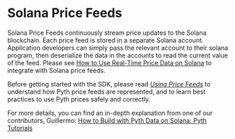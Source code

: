 # Solana Price Feeds

Solana Price Feeds continuously stream price updates to the Solana blockchain.
Each price feed is stored in a separate Solana account.
Application developers can simply pass the relevant account to their solana program, then deserialize the data in the accounts to read the current value of the feed.
Please see [How to Use Real-Time Price Data on Solana](use-real-time-data/solana) to integrate with Solana price feeds.

Before getting started with the SDK, please read [_Using Price Feeds_](solana-price-feeds/best-practices.md) to understand how Pyth price feeds are represented, and to learn best practices to use Pyth prices safely and correctly.

For more details, you can find an in-depth explanation from one of our contributors, Guillermo:
[How to Build with Pyth Data on Solana: Pyth Tutorials](https://youtu.be/1TVYuf_RMa0)
